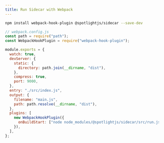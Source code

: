 ```yaml
---
title: Run Sidecar with Webpack
---
```


```sh
npm install webpack-hook-plugin @spotlightjs/sidecar --save-dev
```

```js
// webpack.config.js
const path = require("path");
const WebpackHookPlugin = require("webpack-hook-plugin");

module.exports = {
  watch: true,
  devServer: {
    static: {
      directory: path.join(__dirname, "dist"),
    },
    compress: true,
    port: 9000,
  },
  entry: "./src/index.js",
  output: {
    filename: "main.js",
    path: path.resolve(__dirname, "dist"),
  },
  plugins: [
    new WebpackHookPlugin({
      onBuildStart: ["node node_modules/@spotlightjs/sidecar/src/run.js"],
    }),
  ],
};

```